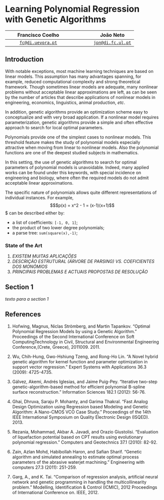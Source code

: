 Learning Polynomial Regression with Genetic Algorithms
======================================================

Francisco Coelho |  | João Neto
:---------------:|-----|:---------:
[`fc@di.uevora.pt`](mailto://fc@di.uevora.pt)| |[`jpn@di.fc.ul.pt`](mailto://jpn@di.fc.ul.pt)

Introduction
------------

<!--Com notáveis excepções, a maioria das técnicas de _machine learning_ assenta em modelos lineares. Este pressuposto tem a seu favor inúmeras vantagens que abrangem, por exemplo, uma reduzida complexidade computacional e um forte enquadramento teórico. Embora por vezes os modelos lineares sejam adequados, restam muitos problemas não-lineares sem aproximações lineares aceitáveis, como pode ser constatado pelo número de artigos que descrevem aplicações de modelos não-lineares a problemas de engenharia, economia, linguística, produção animal, _etc_.

Em complemento, os algoritmos genéticos proporcionam um esquema de optimização fácil de conceptualizar e de aplicação muito geral. Sendo necessário parameterizar um modelo não-linear, os algoritmos genéticos proporcionam um meio simples e frequentemente eficaz de encontrar aproximações de parâmetros localmente óptimos.

Os polinómios proporcionam um dos casos mais simples de modelos não-lineares. Além disso as funções polinomiais constituem uma das áreas mais aprofundadas da matemática. Esta característica de limiar torna o estudo dos modelos polinomiais especialmente atractiva.
-->
With notable exceptions, most machine learning techniques are based on linear models. This assumption has many advantages spanning, for example, reduced computational complexity and strong theoretical framework. Though sometimes linear models are adequate, many nonlinear problems without acceptable linear approximations are left, as can be seen by the number of articles that describe applications of nonlinear models in engineering, economics, linguistics, animal production, _etc_.

In addition, genetic algorithms provide an optimization scheme easy to conceptualize and with very broad application. If a nonlinear model requires parameterization, genetic algorithms provide a simple and often effective approach to search for local optimal parameters.

Polynomials provide one of the simplest cases to nonlinear models. This threshold feature makes the study of polynomial models especially attractive when moving from linear to nonlinear models. Also the polynomial functions are one of the deepest studied subjects in mathematics.

In this setting, the use of genetic algorithms to search for optimal parameters of polynomial models is unavoidable. Indeed, many applied works can be found under this keywords, with special incidence on engineering and biology, where often the required models do not admit acceptable linear approximations. 

The specific nature of polynomials allows quite different representations of individual instances. For example, $$$p(x) = x^2 - 1 = (x-1)(x+1)$$$ can be described either by:

* a list of coefficients: `[-1, 0, 1]`;
* the product of two lower degree polynomials;
* a parse tree: `sum(square(x),-1)`; 

### State of the Art

1. _EXISTEM MUITAS APLICAÇÕES_
2. _DESCRIÇÃO ESTRUTURAL (ÁRVORE DE PARSING) VS. COEFICIENTES DOS MONÓMIOS_
3. _PRINCIPAIS PROBLEMAS E ACTUAIS PROPOSTAS DE RESOLUÇÃO_

Section 1
---------

_texto para a section 1_


References
----------

1. Hofwing, Magnus, Niclas Strömberg, and Martin Tapankov. "Optimal Polynomial Regression Models by using a Genetic Algorithm." Proceedings of the Second International Conference on Soft ComputingTechnology in Civil, Structural and Environmental Engineering Conference,(Crete, Greece), 2011009. 2011.

1. Wu, Chih-Hung, Gwo-Hshiung Tzeng, and Rong-Ho Lin. "A Novel hybrid genetic algorithm for kernel function and parameter optimization in support vector regression." Expert Systems with Applications 36.3 (2009): 4725-4735.

1. Gálvez, Akemi, Andrés Iglesias, and Jaime Puig-Pey. "Iterative two-step genetic-algorithm-based method for efficient polynomial B-spline surface reconstruction." Information Sciences 182.1 (2012): 56-76.

1. Ghai, Dhruva, Saraju P. Mohanty, and Garima Thakral. "Fast Analog Design Optimization using Regression based Modeling and Genetic Algorithm: A Nano-CMOS VCO Case Study." Proceedings of the 14th IEEE International Symposium on Quality Electronic Design (ISQED). 2013.

1. Rezania, Mohammad, Akbar A. Javadi, and Orazio Giustolisi. "Evaluation of liquefaction potential based on CPT results using evolutionary polynomial regression." Computers and Geotechnics 37.1 (2010): 82-92.

1. Zain, Azlan Mohd, Habibollah Haron, and Safian Sharif. "Genetic algorithm and simulated annealing to estimate optimal process parameters of the abrasive waterjet machining." Engineering with computers 27.3 (2011): 251-259.

1. Garg, A., and K. Tai. "Comparison of regression analysis, artificial neural network and genetic programming in handling the multicollinearity problem." Modelling, Identification & Control (ICMIC), 2012 Proceedings of International Conference on. IEEE, 2012.
